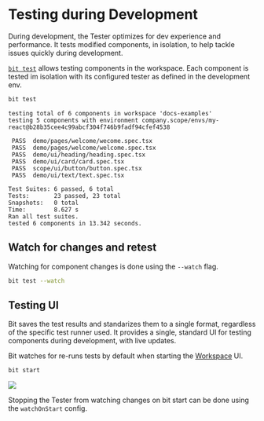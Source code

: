
# Testing during Development

During development, the Tester optimizes for dev experience and performance. It tests modified components, in isolation, to help tackle issues quickly during development.

[`bit test`](/reference/bit-test) allows testing components in the workspace. Each component is tested im isolation with its configured tester as defined in the development env. 

```bash
bit test
```

```
testing total of 6 components in workspace 'docs-examples'
testing 5 components with environment company.scope/envs/my-react@b28b35cee4c99abcf304f746b9fadf94cfef4538

 PASS  demo/pages/welcome/wecome.spec.tsx
 PASS  demo/pages/welcome/welcome.spec.tsx
 PASS  demo/ui/heading/heading.spec.tsx
 PASS  demo/ui/card/card.spec.tsx
 PASS  scope/ui/button/button.spec.tsx
 PASS  demo/ui/text/text.spec.tsx

Test Suites: 6 passed, 6 total
Tests:       23 passed, 23 total
Snapshots:   0 total
Time:        8.627 s
Ran all test suites.
tested 6 components in 13.342 seconds.
```

## Watch for changes and retest

Watching for component changes is done using the `--watch` flag.

```bash
bit test --watch
```

## Testing UI

Bit saves the test results and standarizes them to a single format, regardless of the specific test runner used. It provides a single, standard UI for testing components
during development, with live updates.

Bit watches for re-runs tests by default when starting the [Workspace](/workspace/overview) UI. 

```bash
bit start
```

<Image src={testResultsImg} />

Stopping the Tester from watching changes on bit start can be done using the `watchOnStart` config.
